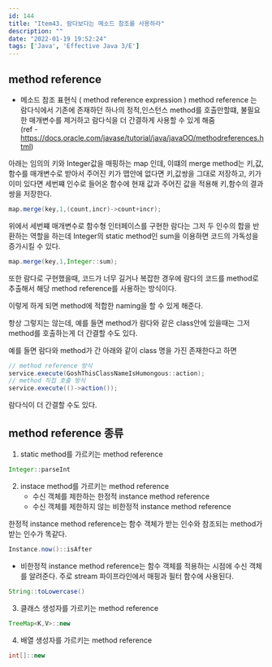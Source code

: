 ```yaml
---
id: 144
title: "Item43. 람다보다는 메소드 참조를 사용하라"
description: ""
date: "2022-01-19 19:52:24"
tags: ['Java', 'Effective Java 3/E']
---
```

## method reference 

- 메소드 참조 표현식 ( method reference expression )
  method reference 는 람다식에서 기존에 존재하던 하나의 정적,인스턴스 method를 호출만할떄, 불필요한 매개변수를 제거하고 람다식을 더 간결하게 사용할 수 있게 해줌   
  (ref - https://docs.oracle.com/javase/tutorial/java/javaOO/methodreferences.html) 

아래는 임의의 키와 Integer값을 매핑하는 map 인데, 이떄의 merge method는 키,값,함수를 매개변수로 받아서 주어진 키가 맵안에 없다면 키,값쌍을 그대로 저장하고, 키가 이미 있다면 세번쨰 인수로 들어온 함수에 현재 값과 주어진 값을 적용해 키,함수의 결과쌍을 저장한다. 

```java
map.merge(key,1,(count,incr)->count+incr);
```

위에서 세번쨰 매개변수로 함수형 인터페이스를 구현한 람다는 그저 두 인수의 합을 반환하는 역할을 하는데 Integer의 static method인 sum을 이용하면 코드의 가독성을 증가시킬 수 있다.

```java
map.merge(key,1,Integer::sum);
```

또한 람다로 구현했을때, 코드가 너무 길거나 복잡한 경우에 람다의 코드를 method로 추출해서 해당 method reference를 사용하는 방식이다. 

이렇게 하게 되면 method에 적합한 naming을 할 수 있게 해준다.


항상 그렇지는 않는데, 예를 들면 method가 람다와 같은 class안에 있을때는 그저 method를 호출하는게 더 간결할 수도 있다.

예를 들면 람다와 method가 간 아래와 같이 class 명을 가진 존재한다고 하면

```java
// method reference 방식
service.execute(GoshThisClassNameIsHumongous::action);
// method 직접 호출 방식
service.execute(()->action());
```
람다식이 더 간결할 수도 있다. 

## method reference 종류 

1.  static method를 가르키는 method reference
   
```java
Integer::parseInt
```

2.  instace method를 가르키는 method reference 
    - 수신 객체를 제한하는 한정적 instance method reference 
    - 수신 객체를 제한하지 않는 비한정적 instance method reference 

한정적 instance method reference는 함수 객체가 받는 인수와 참조되는 method가 받는 인수가 똑같다. 

```java
Instance.now()::isAfter 
```

- 비한정적 instance method reference는 함수 객체를 적용하는 시점에 수신 객체를 알려준다. 주로 stream 파이프라인에서 매핑과 필터 함수에 사용된다. 

```java
String::toLowercase()
```

3. 클래스 생성자를 가르키는 method reference 

```java
TreeMap<K,V>::new
```
4. 배열 생성자를 가르키는 method reference

```java
int[]::new
```